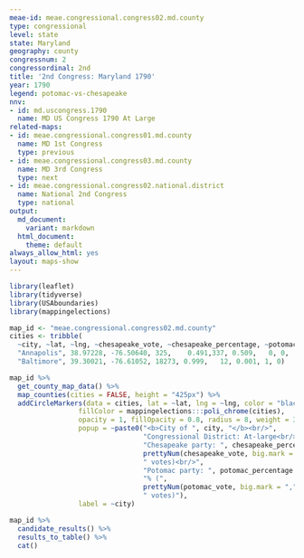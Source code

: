 ```yaml
---
meae-id: meae.congressional.congress02.md.county
type: congressional
level: state
state: Maryland
geography: county
congressnum: 2
congressordinal: 2nd
title: '2nd Congress: Maryland 1790'
year: 1790
legend: potomac-vs-chesapeake
nnv:
- id: md.uscongress.1790
  name: MD US Congress 1790 At Large
related-maps:
- id: meae.congressional.congress01.md.county
  name: MD 1st Congress
  type: previous
- id: meae.congressional.congress03.md.county
  name: MD 3rd Congress
  type: next
- id: meae.congressional.congress02.national.district
  name: National 2nd Congress
  type: national
output:
  md_document:
    variant: markdown
  html_document:
    theme: default
always_allow_html: yes
layout: maps-show
---
```


```r
library(leaflet)
library(tidyverse)
library(USAboundaries)
library(mappingelections)

map_id <- "meae.congressional.congress02.md.county"
cities <- tribble(
  ~city, ~lat, ~lng, ~chesapeake_vote, ~chesapeake_percentage, ~potomac_vote, ~potomac_percentage, ~other_vote, ~other_percentage,
  "Annapolis", 38.97228, -76.50640, 325,	0.491,337, 0.509,	0, 0,
  "Baltimore", 39.30021, -76.61052, 18273, 0.999,	12,	0.001, 1, 0) 
```

<div class="map">

```r
map_id %>%
  get_county_map_data() %>%
  map_counties(cities = FALSE, height = "425px") %>% 
  addCircleMarkers(data = cities, lat = ~lat, lng = ~lng, color = "black",
                 fillColor = mappingelections:::poli_chrome(cities),
                 opacity = 1, fillOpacity = 0.8, radius = 8, weight = 3,
                 popup = ~paste0("<b>City of ", city, "</b><br/>",
                                 "Congressional District: At-large<br/>",
                                 "Chesapeake party: ", chesapeake_percentage * 100, "% (", 
                                 prettyNum(chesapeake_vote, big.mark = ","), 
                                 " votes)<br/>",
                                 "Potomac party: ", potomac_percentage * 100,
                                 "% (", 
                                 prettyNum(potomac_vote, big.mark = ","),
                                 " votes)"),
                 label = ~city) 

```

</div>

<div class="results-table">

```r
map_id %>%
  candidate_results() %>%
  results_to_table() %>%
  cat()
```

</div>
